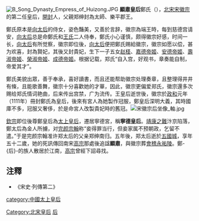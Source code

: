 [[File:B_Song_Dynasty_Empress_of_Huizong.JPG|thumb]]
'''顯肅皇后'''鄭氏（{{bd|1079年||1131年|catIdx=zheng,zheng}}），[[北宋|北宋]][[宋徽宗|宋徽宗]]的第二任皇后，[[開封|開封]]人，父親郑绅封為太師、樂平郡王。

鄭氏原本是[[欽聖皇后|向太后]]的侍女，姿色豔美，又善於言辞，徽宗為端王時，每到慈德宫请安，[[欽聖皇后|向太后]]总是命鄭氏和[[大王贵妃_(宋徽宗)|王氏]]二人侍奉，鄭氏小心谨慎，颇得徽宗好感，时间一长，[[欽聖皇后|向太后]]有所觉察，徽宗即位後，[[欽聖皇后|向太后]]便把鄭氏赐給徽宗，徽宗如愿以偿，甚为欢喜，封為賢妃，其後又封貴妃，生下一子五女[[赵柽|赵柽]]、[[嘉德帝姬|嘉德帝姬]]、[[安德帝姬|安德帝姬]]、[[壽淑帝姬|壽淑帝姬]]、[[榮淑帝姬|榮淑帝姬]]、[[成德帝姬|成德帝姬]]。根据记载，郑氏“自入宫，好观书，章奏能自制，帝爱其才”。

鄭氏美貌出眾，善于奉承，喜好讀書，而且还能帮助徽宗处理奏章，且整理得井井有條，且能歌善舞，徽宗十分喜歡她的才華，因此，徽宗更偏爱郑氏，徽宗還多次赐给郑氏情词艳曲，后来传出宫禁，广为流传。王皇后逝世後，徽宗於[[政和|政和]]元年（1111年）冊封鄭氏為皇后，後來有宮人為她製作冠服，鄭皇后深明大義，其時國庫不多，冠服又奢侈，於是命宮人改製貴妃時的舊冠。[[File:宋徽宗后坐像_軸.jpg|thumb]]

[[宋欽宗|欽宗]]即位後尊鄭皇后為[[太上皇后|太上皇后]]，遷居寧德宮，稱'''寧德皇后'''。[[靖康之難|靖康之難]]汴京陷落，鄭太后為金人所擄，对[[完颜宗翰|完颜宗翰]]称“妾得罪当行，但妾家属不预朝政，乞留不遣。”于是完颜宗翰准许郑太后的父亲郑绅南归。五年後，郑太后逝於[[五國城|五國城]]，享年五十二歲，她的死訊傳回南宋[[宋高宗|高宗]]那處後追諡'''顯肅'''，與徽宗葬[[會稽|會稽]][[永祐陵|永祐陵]]。鄭-{后}-的族人散居於江南，[[宋高宗|高宗]]曾經下詔尋找。

==注釋==
*《宋史·列傳第二》

{{start box}} 
{{s-before|[[顯恭皇后|顯恭皇后]]王氏}} 
{{s-title|[[:Category:宋朝皇后|宋朝皇后]]|1111年—1127年}} 
{{s-after|[[仁怀皇后|仁怀皇后]]朱氏}} 
{{end box}}

{{宋朝皇后}}
{{宋徽宗皇室}}
[[Category:北宋皇后|Category:北宋皇后]]
[[category:中國太上皇后|category:中國太上皇后]]
[[Category:靖康之变被俘者|后]]